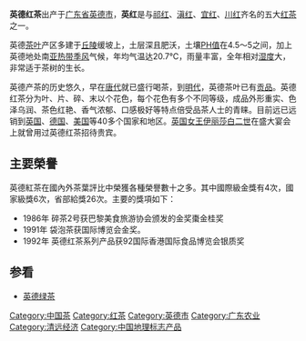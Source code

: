 '''英德红茶'''出产于[[广东省|广东省]][[英德市|英德市]]，'''英红'''是与[[祁门红茶|祁红]]、[[滇红|滇红]]、[[宜红|宜红]]、[[川红|川红]]齐名的五大[[红茶|红茶]]之一。

英德[[茶叶|茶叶]]产区多建于[[丘陵|丘陵]]缓坡上，土层深且肥沃，土壤[[PH值|PH值]]在4.5～5之间，加上英德地处南[[亚热带|亚热带]][[季风|季风]]气候，年均气温达20.7℃，雨量丰富，全年相对[[湿度|湿度]]大，非常适于茶树的生长。

英德产茶的历史悠久，早在[[唐代|唐代]]就已盛行喝茶，到[[明代|明代]]，英德茶叶已有[[贡品|贡品]]。英德红茶分为叶、片、碎、末以个花色，每个花色有多个不同等级，成品外形重实、色泽乌润、茶色红艳、香气浓郁、口感极好等特点倍受品茶人士的青睐。目前远已远销到[[英国|英国]]、[[德国|德国]]、[[美国|美国]]等40多个国家和地区。[[英国君主|英国女王]][[伊丽莎白二世|伊丽莎白二世]]在盛大宴会上就曾用过英德红茶招待贵宾。

==主要榮譽==
英德紅茶在國內外茶葉評比中榮獲各種榮譽數十之多。其中國際級金獎有4次，國家級獎6次，省部給獎26次。主要的獎項如下：
*1986年 碎茶2号获巴黎美食旅游协会颁发的金奖棗金桂奖
*1991年 袋泡茶获国际博览会金奖。
*1992年 英德红茶系列产品获92国际香港国际食品博览会银质奖
 
==参看==
*[[英德绿茶|英德绿茶]]

{{紅茶}}
{{茶}}
[[Category:中国茶|Category:中国茶]]
[[Category:红茶|Category:红茶]]
[[Category:英德市|Category:英德市]]
[[Category:广东农业|Category:广东农业]]
[[Category:清远经济|Category:清远经济]]
[[Category:中国地理标志产品|Category:中国地理标志产品]]